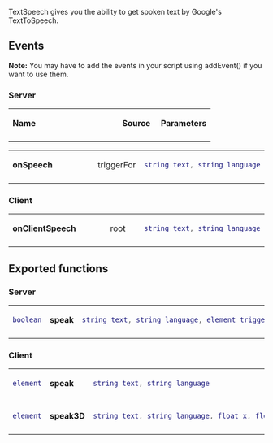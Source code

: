 {{Resource page}}
{{Delete|Duplicate of [[/Resource:TextSpeech.md|Resource:TextSpeech]]}}

TextSpeech gives you the ability to get spoken text by Google's TextToSpeech.

==Events==
'''Note:''' You may have to add the events in your script using addEvent() if you want to use them.
===Server===

{| class="wikitable" border="0"
|-
|width="200pt"|'''Name'''
|width="60pt"|'''Source'''
|'''Parameters'''
|-
|}

{| class="wikitable" border="0"
|-
|width="200pt"|'''onSpeech'''
|width="60pt"|triggerFor	
|<syntaxhighlight lang="lua">string text, string language</syntaxhighlight>
|-
|}

===Client===

{| class="wikitable" border="0"
|-	
|width="200pt"|'''onClientSpeech'''
|width="60pt"|root
|<syntaxhighlight lang="lua">string text, string language</syntaxhighlight>	
|-	
|}

==Exported functions==

===Server===

{| class="wikitable" border="0"
|-	
|width="80pt"|<syntaxhighlight lang="lua">boolean</syntaxhighlight>
|width="110pt"|'''speak'''
|<syntaxhighlight lang="lua">string text, string language, element triggerFor</syntaxhighlight>
|-	
|}

===Client===

{| class="wikitable" border="0"
|-	
|width="80pt"|<syntaxhighlight lang="lua">element</syntaxhighlight>
|width="110pt"|'''speak'''
|<syntaxhighlight lang="lua">string text, string language</syntaxhighlight>
|-	
|-	
|width="80pt"|<syntaxhighlight lang="lua">element</syntaxhighlight>
|width="110pt"|'''speak3D'''
|<syntaxhighlight lang="lua">string text, string language, float x, float y, float z</syntaxhighlight>
|-	
|}